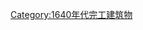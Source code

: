 {{Buildings and structures completed in year|17|16|1646}}
[[Category:1640年代完工建筑物|Category:1640年代完工建筑物]]